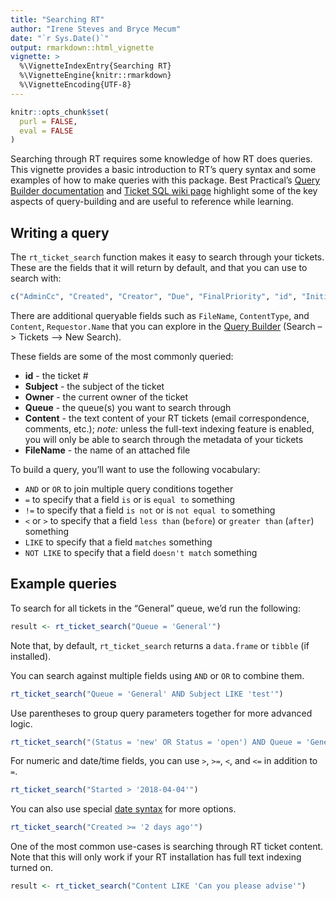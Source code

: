 ```yaml
---
title: "Searching RT"
author: "Irene Steves and Bryce Mecum"
date: "`r Sys.Date()`"
output: rmarkdown::html_vignette
vignette: >
  %\VignetteIndexEntry{Searching RT}
  %\VignetteEngine{knitr::rmarkdown}
  %\VignetteEncoding{UTF-8}
---
```


```r
knitr::opts_chunk$set(
  purl = FALSE,
  eval = FALSE
)
```

Searching through RT requires some knowledge of how RT does queries.
This vignette provides a basic introduction to RT's query syntax and some examples of how to make queries with this package.
Best Practical's [Query Builder documentation](https://docs.bestpractical.com/rt/4.4.4/query_builder.html) and [Ticket SQL wiki page](https://rt-wiki.bestpractical.com/wiki/TicketSQL) highlight some of the key aspects of query-building and are useful to reference while learning.

## Writing a query

The `rt_ticket_search` function makes it easy to search through your tickets.
These are the fields that it will return by default, and that you can use to search with:

```r
c("AdminCc", "Created", "Creator", "Due", "FinalPriority", "id", "InitialPriority", "LastUpdated", "Owner", "Priority", "Queue", "Requestors", "Resolved", "Started", "Starts", "Status", "Subject", "TimeEstimated", "TimeLeft", "TimeWorked", "Told", "CF.{NAME_OF_CUSTOM_FIELD}")
```

There are additional queryable fields such as `FileName`, `ContentType`, and `Content`, `Requestor.Name` that you can explore in the [Query Builder](https://docs.bestpractical.com/rt/4.4.4/query_builder.html) (Search --> Tickets --> New Search).

These fields are some of the most commonly queried:

- **id** - the ticket #
- **Subject** - the subject of the ticket
- **Owner** - the current owner of the ticket
- **Queue** - the queue(s) you want to search through
- **Content** - the text content of your RT tickets (email correspondence, comments, etc.); _note:_ unless the full-text indexing feature is enabled, you will only be able to search through the metadata of your tickets
- **FileName** - the name of an attached file

To build a query, you'll want to use the following vocabulary:

- `AND` or `OR` to join multiple query conditions together
- `=` to specify that a field `is` or is `equal to` something
- `!=` to specify that a field `is not` or is `not equal to` something
- `<` or `>` to specify that a field `less than` (`before`) or `greater than` (`after`) something
- `LIKE` to specify that a field `matches` something
- `NOT LIKE` to specify that a field `doesn't match` something

## Example queries

To search for all tickets in the "General" queue, we'd run the following:

```r
result <- rt_ticket_search("Queue = 'General'")
```

Note that, by default, `rt_ticket_search` returns a `data.frame` or `tibble` (if installed).

You can search against multiple fields using `AND` or `OR` to combine them.

```r
rt_ticket_search("Queue = 'General' AND Subject LIKE 'test'")
```

Use parentheses to group query parameters together for more advanced logic.

```r
rt_ticket_search("(Status = 'new' OR Status = 'open') AND Queue = 'General'")
```

For numeric and date/time fields, you can use `>`, `>=`, `<`, and `<=` in addition to `=`.

```r
rt_ticket_search("Started > '2018-04-04'")
```

You can also use special [date syntax](https://rt-wiki.bestpractical.com/wiki/TicketSQL#Date_Syntax) for more options.

```r
rt_ticket_search("Created >= '2 days ago'")
```

One of the most common use-cases is searching through RT ticket content.
Note that this will only work if your RT installation has full text indexing turned on.

```r
result <- rt_ticket_search("Content LIKE 'Can you please advise'")
```
